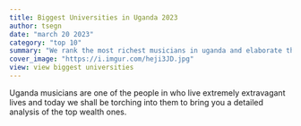 ```yaml
---
title: Biggest Universities in Uganda 2023
author: tsegn
date: "march 20 2023"
category: "top 10"
summary: "We rank the most richest musicians in uganda and elaborate their wealth in greater length"
cover_image: "https://i.imgur.com/heji3JD.jpg"
view: view biggest universities
---
```


Uganda musicians are one of the people in who live extremely extravagant lives and today we shall be torching into them to bring you a detailed analysis of the top wealth ones.
